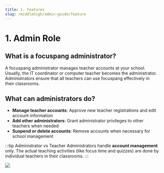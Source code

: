 ```yaml
---
title: 1. Features
slug: /middlehigh/admin-guide/feature
---
```



# 1. Admin Role

## What is a focuspang administrator?

A focuspang administrator manages teacher accounts at your school.
Usually, the IT coordinator or computer teacher becomes the administrator.
Administrators ensure that all teachers can use focuspang effectively in their classrooms.

## What can administrators do?

- **Manage teacher accounts**: Approve new teacher registrations and edit account information
- **Add other administrators**: Grant administrator privileges to other teachers when needed
- **Suspend or delete accounts**: Remove accounts when necessary for school management

:::tip Administrator vs Teacher
Administrators handle **account management** only. The actual teaching activities (like focus time and quizzes) are done by individual teachers in their classrooms.
:::

<Image src="/img/en/elementary/admin/01-01.jpg" size="lg" />
